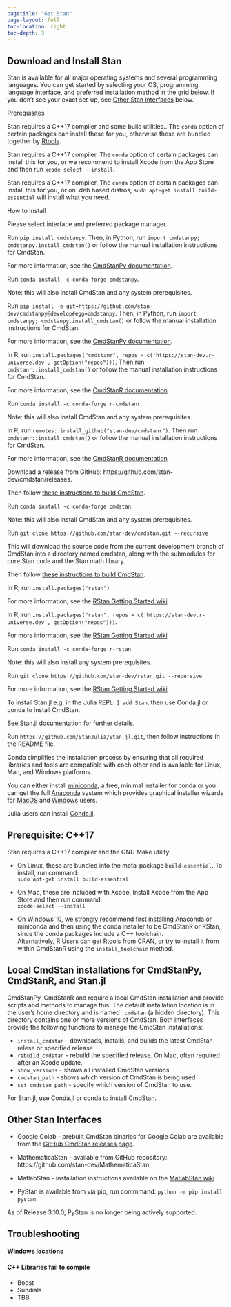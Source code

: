 ```yaml
---
pagetitle: "Get Stan"
page-layout: full
toc-location: right
toc-depth: 3
---
```

## Download and Install Stan

Stan is available for all major operating systems and several programming languages.
You can get started by selecting your OS, programming language interface, and preferred installation method in the grid below.
If you don't see your exact set-up, see [Other Stan interfaces](#other-packages) below.


::: {#install-grid}
 <!-- Filled in by JS -->
:::

<!-- The following two boxes contain divs which are hidden/unhidden based on the above grid.
  They can contain normal markdown as we see fit
 -->
::: {#prerequsite-box .flex-grid}
:::: {.row-label}
Prerequisites
::::
:::: {.col .highlight-box}

::::: {.prereq #prereq-windows .hidden}
Stan requires a C++17 compiler and some build utilities.. The `conda`
option of certain packages can install these for you, otherwise these are bundled together
by [Rtools](https://cran.r-project.org/bin/windows/Rtools/).
:::::

::::: {.prereq #prereq-macos .hidden}
Stan requires a C++17 compiler. The `conda` option of certain packages can install
this for you, or we recommend to install Xcode from the App Store and then run `xcode-select --install`.
:::::

::::: {.prereq #prereq-linux .hidden}
Stan requires a C++17 compiler. The `conda` option of certain packages can install
this for you, or on .deb based distros, `sudo apt-get install build-essential` will install what you need.
:::::

::::

:::

::: {#install-box .flex-grid}

:::: {.row-label}
How to Install
::::
:::: {.col .highlight-box}

::::: {.install #install-please-select}
Please select interface and preferred package manager.
:::::

<!-- ---------- CmdStanPy ---------- -->

::::: {.install #install-cmdstanpy-pip .hidden}
Run `pip install cmdstanpy`. Then, in Python, run
`import cmdstanpy; cmdstanpy.install_cmdstan()` or follow the manual
installation instructions for CmdStan.

For more information, see the
[CmdStanPy documentation](https://mc-stan.org/cmdstanpy/installation.html){target="_blank"}.
:::::

::::: {.install #install-cmdstanpy-conda .hidden}
Run `conda install -c conda-forge cmdstanpy`.

Note: this will also install CmdStan and any system prerequisites.
:::::

::::: {.install #install-cmdstanpy-github-src .hidden}
Run `pip install -e git+https://github.com/stan-dev/cmdstanpy@develop#egg=cmdstanpy`.
Then, in Python, run `import cmdstanpy; cmdstanpy.install_cmdstan()`
or follow the manual installation instructions for CmdStan.

For more information, see the
[CmdStanPy documentation](https://mc-stan.org/cmdstanpy/installation.html){target="_blank"}.
:::::

<!-- ---------- CmdStanR ---------- -->
::::: {.install #install-cmdstanr-runiverse .hidden}
In R, run `install.packages("cmdstanr", repos = c('https://stan-dev.r-universe.dev', getOption("repos")))`.
Then run `cmdstanr::install_cmdstan()` or follow the manual installation instructions for CmdStan.

For more information, see the
[CmdStanR documentation](https://mc-stan.org/cmdstanr/articles/cmdstanr.html#installing-cmdstan){target="_blank"}
:::::

::::: {.install #install-cmdstanr-conda .hidden}
Run `conda install -c conda-forge r-cmdstanr`.

Note: this will also install CmdStan and any system prerequisites.
:::::

::::: {.install #install-cmdstanr-github-src .hidden}
In R, run `remotes::install_github("stan-dev/cmdstanr")`.
Then run `cmdstanr::install_cmdstan()` or follow the manual installation instructions for CmdStan.

For more information, see the
[CmdStanR documentation](https://mc-stan.org/cmdstanr/articles/cmdstanr.html#installing-cmdstan){target="_blank"}
:::::

<!-- ---------- CmdStan ---------- -->
::::: {.install #install-cmdstan-github-rel .hidden}
Download a release from GitHub:  https://github.com/stan-dev/cmdstan/releases.

Then follow [these instructions to build CmdStan](https://mc-stan.org/docs/cmdstan-guide/installation.html#building-cmdstan){target="_blank"}.
:::::
::::: {.install #install-cmdstan-conda .hidden}
Run `conda install -c conda-forge cmdstan`.

Note: this will also install CmdStan and any system prerequisites.
:::::
::::: {.install #install-cmdstan-github-src .hidden}
Run `git clone https://github.com/stan-dev/cmdstan.git --recursive`

This will download the source code from the current development branch of CmdStan into a directory named cmdstan,
along with the submodules for core Stan code and the Stan math library.

Then follow [these instructions to build CmdStan](https://mc-stan.org/docs/cmdstan-guide/installation.html#building-cmdstan){target="_blank"}.
:::::
<!-- ---------- RStan ---------- -->
::::: {.install #install-rstan-cran .hidden}
In R, run `install.packages("rstan")`

For more information, see the
[RStan Getting Started wiki](https://github.com/stan-dev/rstan/wiki/RStan-Getting-Started){target="_blank"}
:::::
::::: {.install #install-rstan-runiverse .hidden}
In R, run `install.packages("rstan", repos = c('https://stan-dev.r-universe.dev', getOption("repos")))`.

For more information, see the
[RStan Getting Started wiki](https://github.com/stan-dev/rstan/wiki/RStan-Getting-Started){target="_blank"}
:::::
::::: {.install #install-rstan-conda .hidden}
Run `conda install -c conda-forge r-rstan`.

Note: this will also install any system prerequisites.
:::::
::::: {.install #install-rstan-github-src .hidden}
Run `git clone https://github.com/stan-dev/rstan.git --recursive`

For more information, see the
[RStan Getting Started wiki](https://github.com/stan-dev/rstan/wiki/RStan-Getting-Started){target="_blank"}
:::::
<!-- ---------- Stan.jl ---------- -->
::::: {.install #install-stan.jl-julia-pkg .hidden}
To install Stan.jl e.g. in the Julia REPL: `] add Stan`,
then use Conda.jl or conda to install CmdStan.

See [Stan.jl documentation](http://stanjulia.github.io/Stan.jl/v6.0/INSTALLATION.html) for further details.
:::::
::::: {.install #install-stan.jl-github-src .hidden}
Run `https://github.com/StanJulia/Stan.jl.git`,
then follow instructions in the README file.
:::::

::::
:::

<script src="installer.js"></script>



::: {.callout-note}
Conda simplifies the installation process by ensuring that all required libraries and tools are compatible with each other
and is available for Linux, Mac, and Windows platforms.

You can either install [miniconda](https://docs.conda.io/en/latest/miniconda.html), a free, minimal installer for conda
or you can get the full [Anaconda](https://docs.continuum.io/anaconda/) system
which provides graphical installer wizards for [MacOS](https://www.anaconda.com/products/distribution#macos){target="_blank"}
and [Windows](https://www.anaconda.com/products/distribution#windows){target="_blank"} users.

Julia users can install [Conda.jl](https://github.com/JuliaPy/Conda.jl){target="_blank"}.
:::

## Prerequisite:  C++17


Stan requires a C++17 compiler and the GNU Make utility.

* On Linux, these are bundled into the meta-package `build-essential`.
To install, run command:\
`sudo apt-get install build-essential`


* On Mac, these are included with Xcode.
Install Xcode from the App Store and then run command:\
`xcode-select --install`

* On Windows 10, we strongly recommend first installing Anaconda or miniconda and then using the conda installer to be CmdStanR or RStan,
since the conda packages include a C++ toolchain.\
Alternatively, R Users can get [Rtools](https://cran.r-project.org/bin/windows/Rtools/){target="_blank"} from CRAN,
or try to install it from within CmdStanR using the `install_toolchain` method.


## Local CmdStan installations for CmdStanPy, CmdStanR, and Stan.jl

CmdStanPy, CmdStanR and require a local CmdStan installation and provide scripts and methods to manage this.
The default installation location is in the user's home directory and is named `.cmdstan` (a hidden directory).
This directory contains one or more versions of CmdStan.
Both interfaces provide the following functions to manage the CmdStan installations:

* `install_cmdstan` - downloads, installs, and builds the latest CmdStan relese or specified release
* `rebuild_cmdstan` - rebuild the specified release.  On Mac, often required after an Xcode update.
* `show_versions` - shows all installed CmdStan versions
* `cmdstan_path` - shows which version of CmdStan is being used
* `set_cmdstan_path` - specify which version of CmdStan to use.

For Stan.jl, use Conda.jl or conda to install CmdStan.

## Other Stan Interfaces {#other-packages}

* Google Colab - prebuilt CmdStan binaries for Google Colab are available from the [GitHub CmdStan releases page](https://github.com/stan-dev/cmdstan/releases){target="_blank"}.

* MathematicaStan - available from GitHub repository:  https://github.com/stan-dev/MathematicaStan

* MatlabStan - installation instructions available on the [MatlabStan wiki](https://github.com/brian-lau/MatlabStan/wiki){target="_blank"}

* PyStan is available from via pip, run commmand:  `python -m pip install pystan`.

::: {.callout-note}
As of Release 3.10.0, PyStan is no longer being actively supported.
:::

## Troubleshooting

#### Windows locations

#### C++ Libraries fail to compile

- Boost
- Sundials
- TBB










